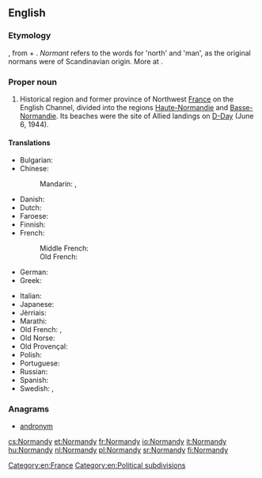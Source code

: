 ==English==

{{wikipedia}}

===Etymology===
{{etyl|fro|en}} {{term|Normendie|lang=fro}}, from {{term|normant|lang=fro}} + {{term|-ie|lang=fro}}. ''Normant'' refers to the {{etyl|gem|en}} words for 'north' and 'man', as the original normans were of Scandinavian origin. More at {{l|en|Norman}}.

===Proper noun===
{{en-proper noun}}

# Historical region and former province of Northwest [[France]] on the English Channel, divided into the regions [[Haute-Normandie]] and [[Basse-Normandie]]. Its beaches were the site of Allied landings on [[D-Day]] (June 6, 1944).

====Translations====
{{trans-top|region of France}}
* Bulgarian: {{t-|bg|Нормандия|f|tr=Normándija|sc=Cyrl}}
* Chinese:
*: Mandarin: {{t|cmn|諾曼底|sc=Hani}}, {{t|cmn|诺曼底|tr=Nuòmàndǐ|sc=Hani}}
* Danish: {{t-|da|Normandiet}}
* Dutch: {{t-|nl|normandie}}
* Faroese: {{t-|fo|Norðmandíið|n}}
* Finnish: {{t-|fi|Normandia}}
* French: {{t+|fr|Normandie|f}}
*: Middle French: {{tø|frm|Normendie}}
*: Old French: {{tø|fro|Normandie}}
* German: {{t+|de|Normandie|f}}
* Greek: {{t-|el|Νορμανδία|f|tr=Normandía|sc=Grek}}
{{trans-mid}}
* Italian: {{t+|it|Normandia|f}}
* Japanese: {{t-|ja|ノルマンディー|tr=Norumandī|sc=Jpan}}
* Jèrriais: {{tø|roa-jer|Nouormandie|f}}
* Marathi: {{t-|mr|नॉर्मंडी|tr=nǒrmaṃḍī|sc=Deva}}
* Old French: {{tø|fro|Normendie|f}}, {{tø|xno|Normandie|f}}
* Old Norse: {{tø|non|Norðmandí|n}}
* Old Provençal: {{tø|pro|Normandia}}
* Polish: {{t+|pl|Normandia|f}}
* Portuguese: {{t+|pt|Normandia|f}}
* Russian: {{t+|ru|Нормандия|f|tr=Normándija|sc=Cyrl}}
* Spanish: {{t-|es|Normandía|f}}
* Swedish: {{t-|sv|Normandie|n}}, {{t-|sv|Normandiet|n}}
{{trans-bottom}}

===Anagrams===
* [[andronym#English|andronym]]

[[Category:en:France]]
[[Category:en:Political subdivisions]]

[[cs:Normandy]]
[[et:Normandy]]
[[fr:Normandy]]
[[io:Normandy]]
[[it:Normandy]]
[[hu:Normandy]]
[[nl:Normandy]]
[[pl:Normandy]]
[[sr:Normandy]]
[[fi:Normandy]]